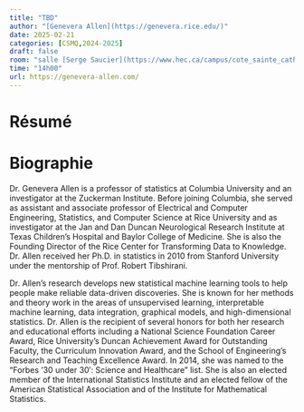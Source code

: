 ```yaml
---
title: "TBD"
author: "[Genevera Allen](https://genevera.rice.edu/)"
date: 2025-02-21
categories: [CSMQ,2024-2025]
draft: false
room: "salle [Serge Saucier](https://www.hec.ca/campus/cote_sainte_catherine/1er_etage/salles_cours/serge-saucier.html)"
time: "14h00"
url: https://genevera-allen.com/
---
```


# Résumé


# Biographie

Dr. Genevera Allen is a professor of statistics at Columbia University and an investigator at the Zuckerman Institute. Before joining Columbia, she served as assistant and associate professor of Electrical and Computer Engineering, Statistics, and Computer Science at Rice University and as investigator at the Jan and Dan Duncan Neurological Research Institute at Texas Children's Hospital and Baylor College of Medicine. She is also the Founding Director of the Rice Center for Transforming Data to Knowledge. Dr. Allen received her Ph.D. in statistics in 2010 from Stanford University under the mentorship of Prof. Robert Tibshirani.

Dr. Allen's research develops new statistical machine learning tools to help people make reliable data-driven discoveries. She is known for her methods and theory work in the areas of unsupervised learning, interpretable machine learning, data integration, graphical models, and high-dimensional statistics. Dr. Allen is the recipient of several honors for both her research and educational efforts including a National Science Foundation Career Award, Rice University’s Duncan Achievement Award for Outstanding Faculty, the Curriculum Innovation Award, and the School of Engineering’s Research and Teaching Excellence Award.  In 2014, she was named to the “Forbes ’30 under 30′: Science and Healthcare” list.  She is also an elected member of the International Statistics Institute and an elected fellow of the American Statistical Association and of the Institute for Mathematical Statistics. 
